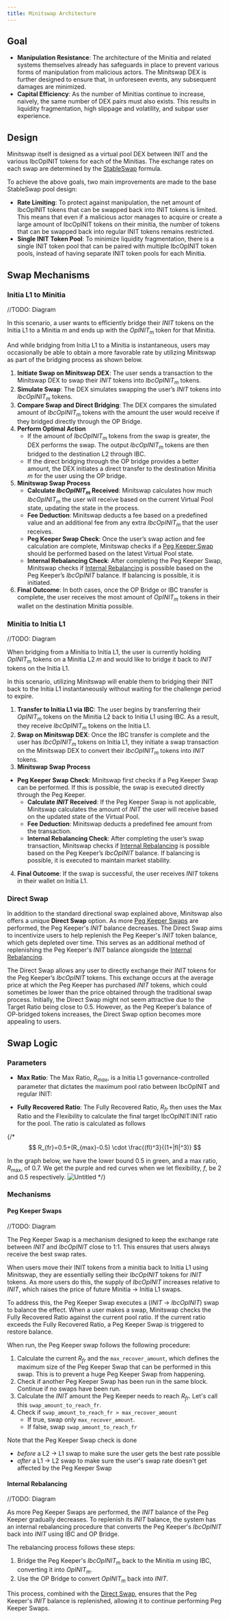 ```yaml
---
title: Minitswap Architecture
---
```



## Goal 

- **Manipulation Resistance**: The architecture of the Minitia and related systems themselves already has safeguards in place to prevent various forms of manipulation from malicious actors. The Minitswap DEX is further designed to ensure that, in unforeseen events, any subsequent damages are minimized.
- **Capital Efficiency**: As the number of Minitias continue to increase, naively, the same number of DEX pairs must also exists. This results in liquidity fragmentation, high slippage and volatility, and subpar user experience.

## Design

Minitswap itself is designed as a virtual pool DEX between <Tooltip tip={INIT}>INIT</Tooltip> and the various <Tooltip tip={IbcOpINIT}>IbcOpINIT</Tooltip> tokens for each of the Minitias. The exchange rates on each swap are determined by the [StableSwap](https://docs.curve.fi/references/whitepapers/stableswap/#how-it-works) formula.

To achieve the above goals, two main improvements are made to the base StableSwap pool design:

- **Rate Limiting**: To protect against manipulation, the net amount of IbcOpINIT tokens that can be swapped back into INIT tokens is limited. This means that even if a malicious actor manages to acquire or create a large amount of IbcOpINIT tokens on their minitia, the number of tokens that can be swapped back into regular INIT tokens remains restricted.
- **Single INIT Token Pool**: To minimize liquidity fragmentation, there is a single INIT token pool that can be paired with multiple IbcOpINIT token pools, instead of having separate INIT token pools for each Minitia.


## Swap Mechanisms

### Initia L1 to Minitia

//TODO: Diagram

In this scenario, a user wants to efficiently bridge their $INIT$ tokens on the Initia L1 to a Minitia $m$ and ends up with the $OpINIT_m$ token for that Minitia.

And while bridging from Initia L1 to a Minitia is instantaneous, users may occasionally be able to obtain a more favorable rate by utilizing Minitswap as part of the bridging process as shown below.

1.	**Initiate Swap on Minitswap DEX**: The user sends a transaction to the Minitswap DEX to swap their $INIT$ tokens into $IbcOpINIT_m$ tokens.
2.	**Simulate Swap**: The DEX simulates swapping the user’s $INIT$ tokens into $IbcOpINIT_m$ tokens.
3.	**Compare Swap and Direct Bridging**: The DEX compares the simulated amount of $IbcOpINIT_m$ tokens with the amount the user would receive if they bridged directly through the OP Bridge.
4.	**Perform Optimal Action**
	-	If the amount of $IbcOpINIT_m$ tokens from the swap is greater, the DEX performs the swap. The output $IbcOpINIT_m$ tokens are then bridged to the destination L2 through IBC.
	-	If the direct bridging through the OP bridge provides a better amount, the DEX initiates a direct transfer to the destination Minitia $m$ for the user using the OP bridge.
5.  **Minitswap Swap Process**
	- **Calculate $IbcOpINIT_m$ Received**: Minitswap calculates how much $IbcOpINIT_m$ the user will receive based on the current Virtual Pool state, updating the state in the process.
	- **Fee Deduction**: Minitswap deducts a fee based on a predefined value and an additional fee from any extra $IbcOpINIT_m$ that the user receives.
	- **Peg Keeper Swap Check**: Once the user’s swap action and fee calculation are complete, Minitswap checks if a [Peg Keeper Swap](#peg-keeper-swaps) should be performed based on the latest Virtual Pool state.
	- **Internal Rebalancing Check**: After completing the Peg Keeper Swap, Minitswap checks if [Internal Rebalancing](#internal-rebalancing) is possible based on the Peg Keeper’s $IbcOpINIT$ balance. If balancing is possible, it is initiated.
6.	**Final Outcome**: In both cases, once the OP Bridge or IBC transfer is complete, the user receives the most amount of $OpINIT_m$ tokens in their wallet on the destination Minitia possible.

### Minitia to Initia L1

//TODO: Diagram

When bridging from a Minitia to Initia L1, the user is currently holding $OpINIT_m$ tokens on a Minitia L2 $m$ and would like to bridge it back to  $INIT$ tokens on the Initia L1.

In this scenario, utilizing Minitswap will enable them to bridging their INIT back to the Initia L1 instantaneously without waiting for the challenge period to expire.

1.	**Transfer to Initia L1 via IBC**: The user begins by transferring their $OpINIT_m$ tokens on the Minitia L2 back to Initia L1 using IBC. As a result, they receive $IbcOpINIT_m$ tokens on the Initia L1.
2.	**Swap on Minitswap DEX**: Once the IBC transfer is complete and the user has $IbcOpINIT_m$ tokens on Initia L1, they initiate a swap transaction on the Minitswap DEX to convert their $IbcOpINIT_m$ tokens into $INIT$ tokens.
3. **Minitswap Swap Process**
  - **Peg Keeper Swap Check**: Minitswap first checks if a Peg Keeper Swap can be performed. If this is possible, the swap is executed directly through the Peg Keeper.
	-	**Calculate $INIT$ Received**: If the Peg Keeper Swap is not applicable, Minitswap calculates the amount of $INIT$ the user will receive based on the updated state of the Virtual Pool.
	-	**Fee Deduction**: Minitswap deducts a predefined fee amount from the transaction.
	- **Internal Rebalancing Check**: After completing the user’s swap transaction, Minitswap checks if [Internal Rebalancing](#internal-rebalancing) is possible based on the Peg Keeper’s $IbcOpINIT$ balance. If balancing is possible, it is executed to maintain market stability.
4. **Final Outcome**: If the swap is successful, the user receives $INIT$ tokens in their wallet on Initia L1.

### Direct Swap

In addition to the standard directional swap explained above, Minitswap also offers a unique **Direct Swap** option. As more [Peg Keeper Swaps](#peg-keeper-swaps) are performed, the Peg Keeper's $INIT$ balance decreases. The Direct Swap aims to incentivize users to help replenish the Peg Keeper's $INIT$ token balance, which gets depleted over time. This serves as an additional method of replenishing the Peg Keeper's $INIT$ balance alongside the [Internal Rebalancing](#internal-rebalancing).

The Direct Swap allows any user to directly exchange their $INIT$ tokens for the Peg Keeper’s $IbcOpINIT$ tokens. This exchange occurs at the average price at which the Peg Keeper has purchased $INIT$ tokens, which could sometimes be lower than the price obtained through the traditional swap process. Initially, the Direct Swap might not seem attractive due to the Target Ratio being close to 0.5. However, as the Peg Keeper’s balance of OP-bridged tokens increases, the Direct Swap option becomes more appealing to users.

## Swap Logic

### Parameters

- **Max Ratio**: The Max Ratio, $R_{max}$, is a Initia L1 governance-controlled parameter that dictates the maximum pool ratio between IbcOpINIT and regular INIT:

- **Fully Recovered Ratio**: The Fully Recovered Ratio, $R_{fr}$ then uses the Max Ratio and the Flexibility to calculate the final target IbcOpINIT:INIT ratio for the pool. The ratio is calculated as follows

{/* $$
R_{fr}=0.5+(R_{max}-0.5) \cdot \frac{(fI)^3}{(1+|fI|^3)}
$$

In the graph below, we have the lower bound 0.5 in green, and a <Tooltip tip={MaxRatio}>max ratio</Tooltip>, $R_\text{max}$, of 0.7. We get the purple and red curves when we let <Tooltip tip={Flexibility}>flexibility</Tooltip>, $f$, be 2 and 0.5 respectively.
![Untitled](https://hackmd.io/_uploads/B1BbFej8R.png) */}

### Mechanisms

#### Peg Keeper Swaps

//TODO: Diagram

The Peg Keeper Swap is a mechanism designed to keep the exchange rate between $INIT$ and $IbcOpINIT$ close to 1:1. This ensures that users always receive the best swap rates.

When users move their INIT tokens from a minitia back to Initia L1 using Minitswap, they are essentially selling their $IbcOpINIT$ tokens for $INIT$ tokens. As more users do this, the supply of $IbcOpINIT$ increases relative to $INIT$, which raises the price of future Minitia -> Initia L1 swaps.

To address this, the Peg Keeper Swap executes a ($INIT$ -> $IbcOpINIT$) swap to balance the effect. When a user makes a swap, Minitswap checks the Fully Recovered Ratio against the current pool ratio. If the current ratio exceeds the Fully Recovered Ratio, a Peg Keeper Swap is triggered to restore balance.

When run, the Peg Keeper swap follows the following procedure:

1. Calculate the current $R_{fr}$ and the `max_recover_amount`, which defines the maximum size of the Peg Keeper Swap that can be performed in this swap. This is to prevent a huge Peg Keeper Swap from happening.
2. Check if another Peg Keeper Swap has been run in the same block. Continue if no swaps have been run.
3. Calculate the $INIT$ amount the Peg Keeper needs to reach $R_{fr}$. Let's call this `swap_amount_to_reach_fr`.
4. Check if `swap_amount_to_reach_fr > max_recover_amount`
    - If true, swap only `max_recover_amount`.
    - If false, swap `swap_amount_to_reach_fr`

Note that the Peg Keeper Swap check is done

- *before* a L2 -> L1 swap to make sure the user gets the best rate possible
- *after* a L1 -> L2 swap to make sure the user's swap rate doesn't get affected by the Peg Keeper Swap

#### Internal Rebalancing

//TODO: Diagram

As more Peg Keeper Swaps are performed, the $INIT$ balance of the Peg Keeper gradually decreases. To replenish its $INIT$ balance, the system has an internal rebalancing procedure that converts the Peg Keeper's $IbcOpINIT$ back into $INIT$ using IBC and OP Bridge.

The rebalancing process follows these steps:

1.	Bridge the Peg Keeper's $IbcOpINIT_m$ back to the Minitia $m$ using IBC, converting it into $OpINIT_m$.
2.	Use the OP Bridge to convert $OpINIT_m$ back into $INIT$.

This process, combined with the [Direct Swap](#direct-swap), ensures that the Peg Keeper's $INIT$ balance is replenished, allowing it to continue performing Peg Keeper Swaps.